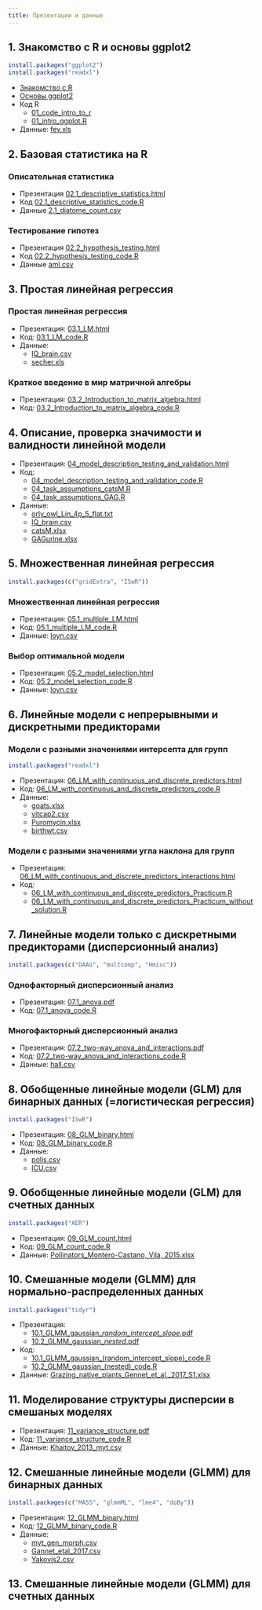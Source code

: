 ```yaml
---
title: Презентации и данные
---
```


## 1. Знакомство с R и основы ggplot2

```r
install.packages("ggplot2")
install.packages("readxl")
```

- [Знакомство с R](01_intro_to_r.html)
- [Основы ggplot2](01_intro_ggplot.html)
- Код R
    + [01_code_intro_to_r](01_code_intro_to_r.R)
    + [01_intro_ggplot.R](01_intro_ggplot.R)
- Данные: [fev.xls](data/fev.xls)

## 2. Базовая статистика на R

### Описательная статистика

- Презентация [02.1_descriptive_statistics.html](02.1_descriptive_statistics.html)
- Код [02.1_descriptive_statistics_code.R](02.1_descriptive_statistics_code.R)
- Данные [2.1_diatome_count.csv](data/2.1_diatome_count.csv)

### Тестирование гипотез

- Презентация [02.2_hypothesis_testing.html](02.2_hypothesis_testing.html)
- Код [02.2_hypothesis_testing_code.R](02.2_hypothesis_testing_code.R)
- Данные [aml.csv](data/aml.csv)

## 3. Простая линейная регрессия 

### Простая линейная регрессия 

- Презентация: [03.1_LM.html](03.1_LM.html)
- Код: [03.1_LM_code.R](03.1_LM_code.R)
- Данные: 
    + [IQ_brain.csv](data/IQ_brain.csv)
    + [secher.xls](data/secher.xls)

### Краткое введение в мир матричной алгебры

- Презентация: [03.2_Introduction_to_matrix_algebra.html](03.2_Introduction_to_matrix_algebra.html)
- Код: [03.2_Introduction_to_matrix_algebra_code.R](03.2_Introduction_to_matrix_algebra_code.R)

## 4. Описание, проверка значимости и валидности линейной модели

- Презентация: [04_model_description_testing_and_validation.html](04_model_description_testing_and_validation.html)
- Код: 
    + [04_model_description_testing_and_validation_code.R](04_model_description_testing_and_validation_code.R)
    + [04_task_assumptions_catsM.R](04_task_assumptions_catsM.R)
    + [04_task_assumptions_GAG.R](04_task_assumptions_GAG.R)
- Данные:
    + [orly_owl_Lin_4p_5_flat.txt](data/orly_owl_Lin_4p_5_flat.txt)
    + [IQ_brain.csv](data/IQ_brain.csv)
    + [catsM.xlsx](data/catsM.xlsx)
    + [GAGurine.xlsx](data/GAGurine.xlsx)

## 5. Множественная линейная регрессия 

```r
install.packages(c("gridExtra", "ISwR"))
```

### Множественная линейная регрессия

- Презентация: [05.1_multiple_LM.html](05.1_multiple_LM.html)
- Код: [05.1_multiple_LM_code.R](05.1_multiple_LM_code.R)
- Данные: [loyn.csv](data/loyn.csv)

### Выбор оптимальной модели

- Презентация: [05.2_model_selection.html](05.2_model_selection.html)
- Код: [05.2_model_selection_code.R](05.2_model_selection_code.R)
- Данные: [loyn.csv](data/loyn.csv)

## 6. Линейные модели с непрерывными и дискретными предикторами 

### Модели с разными значениями интерсепта для групп

```r
install.packages("readxl")
```

- Презентация: [06_LM_with_continuous_and_discrete_predictors.html](06_LM_with_continuous_and_discrete_predictors.html)
- Код: [06_LM_with_continuous_and_discrete_predictors_code.R](06_LM_with_continuous_and_discrete_predictors_code.R)
- Данные:
    + [goats.xlsx](data/goats.xlsx)
    + [vitcap2.csv](data/vitcap2.csv)
    + [Puromycin.xlsx](data/Puromycin.xlsx)
    + [birthwt.csv](data/birthwt.csv)

### Модели с разными значениями угла наклона для групп

- Презентация: [06_LM_with_continuous_and_discrete_predictors_interactions.html](06_LM_with_continuous_and_discrete_predictors_interactions.html)
- Код:
    + [06_LM_with_continuous_and_discrete_predictors_Practicum.R](06_LM_with_continuous_and_discrete_predictors_Practicum.R)
    + [06_LM_with_continuous_and_discrete_predictors_Practicum_without_solution.R](06_LM_with_continuous_and_discrete_predictors_Practicum_without_solution.R)


## 7. Линейные модели только с дискретными предикторами (дисперсионный анализ) 

```r
install.packages(c("DAAG", "multcomp", "Hmisc"))
```

### Однофакторный дисперсионный анализ

- Презентация: [07.1_anova.pdf](07.1_anova.pdf)
- Код: [07.1_anova_code.R](07.1_anova_code.R)

### Многофакторный дисперсионный анализ 

- Презентация: [07.2_two-way_anova_and_interactions.pdf](07.2_two-way_anova_and_interactions.pdf)
- Код: [07.2_two-way_anova_and_interactions_code.R](07.2_two-way_anova_and_interactions_code.R)
- Данные: [hall.csv](data/hall.csv)

## 8. Обобщенные линейные модели (GLM) для бинарных данных (=логистическая регрессия) 

```r
install.packages("ISwR")
```


- Презентация: [08_GLM_binary.html](08_GLM_binary.html)
- Код: [08_GLM_binary_code.R](08_GLM_binary_code.R)
- Данные: 
    + [polis.csv](data/polis.csv)
    + [ICU.csv](data/ICU.csv)


## 9. Обобщенные линейные модели (GLM) для счетных данных 

```r
install.packages("AER")
```

- Презентация: [09_GLM_count.html](09_GLM_count.html)
- Код: [09_GLM_count_code.R](09_GLM_count_code.R)
- Данные: [Pollinators_Montero-Castano, Vila, 2015.xlsx](data/Pollinators_Montero-Castano, Vila, 2015.xlsx)

## 10. Смешанные модели (GLMM) для нормально-распределенных данных

```r
install.packages("tidyr")
```

- Презентация: 
    + [10.1_GLMM_gaussian__random_intercept_slope_.pdf](10.1_GLMM_gaussian__random_intercept_slope_.pdf)
    + [10.2_GLMM_gaussian__nested_.pdf](10.2_GLMM_gaussian__nested_.pdf)
- Код: 
    + [10.1_GLMM_gaussian_(random_intercept_slope)_code.R](10.1_GLMM_gaussian_(random_intercept_slope)_code.R)
    + [10.2_GLMM_gaussian_(nested)_code.R](10.2_GLMM_gaussian_(nested)_code.R)
- Данные: [Grazing_native_plants_Gennet_et_al._2017_S1.xlsx](data/Grazing_native_plants_Gennet_et_al._2017_S1.xlsx)


## 11. Моделирование структуры дисперсии в смешаных моделях

- Презентация: [11_variance_structure.pdf](11_variance_structure.pdf)
- Код: [11_variance_structure_code.R](11_variance_structure_code.R)
- Данные: [Khaitov_2013_myt.csv](data/myt.csv)


## 12. Смешанные линейные модели (GLMM) для бинарных данных


```r
install.packages(c("MASS", "glmmML", "lme4", "doBy"))
```

- Презентация: [12_GLMM_binary.html](12_GLMM_binary.html)
- Код: [12_GLMM_binary_code.R](12_GLMM_binary_code.R)
- Данные:
    + [myt_gen_morph.csv](data/myt_gen_morph.csv)
    + [Gannet_etal_2017.csv](data/Gannet_etal_2017.csv)
    + [Yakovis2.csv](data/Yakovis2.csv)





## 13. Смешанные линейные модели (GLMM) для счетных данных

